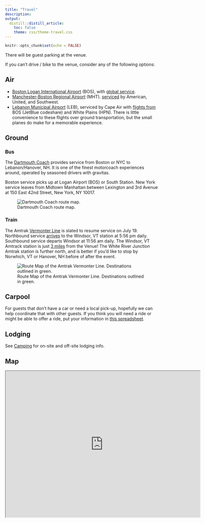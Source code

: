 ```yaml
---
title: "Travel"
description: 
output: 
  distill::distill_article:
    toc: false
    theme: css/theme-travel.css
---
```


```r
knitr::opts_chunk$set(echo = FALSE)
```

There will be guest parking at the venue.

If you can't drive / bike to the venue, consider any of the following options:

## Air

- [Boston Logan International Airport](https://www.massport.com/logan-airport/) (BOS),
  with [global service](https://www.flightconnections.com/flights-to-boston-bos).
- [Manchester-Boston Regional Airport](https://www.flymanchester.com/) (MHT).
  [serviced](https://www.flightconnections.com/flights-to-manchester-mht) by American, United, and Southwest.
- [Lebanon Municipal Airport](https://lebanonnh.gov/150/Airport) (LEB),
  serviced by Cape Air with [flights from](https://www.flightconnections.com/flights-from-lebanon-leb) BOS (JetBlue codeshare) and White Plains (HPN).
  There is little convenience to these flights over ground transportation,
  but the small planes do make for a memorable experience.

## Ground

### Bus

The [Dartmouth Coach](https://dartmouthcoach.com/) provides service from Boston or NYC to Lebanon/Hanover, NH.
It is one of the finest motorcoach experiences around, operated by seasoned drivers with gravitas.

Boston service picks up at Logan Airport (BOS) or South Station.
New York service leaves from Midtown Manhattan between Lexington and 3rd Avenue at 150 East 42nd Street, New York, NY 10017.

![Dartmouth Coach route map.](img/dartmouth-coach-all-route-map.jpg)

### Train

The Amtrak [Vermonter Line](https://www.amtrak.com/vermonter-train) is slated to resume service on July 19.
Northbound service [arrives](https://www.amtrak.com/content/dam/projects/dotcom/english/public/documents/timetables/Vermonter-Schedule-P55-031620.pdf) to the Windsor, VT station at 5:56 pm daily.
Southbound service departs Windsor at 11:56 am daily.
The Windsor, VT Amtrack station is just [3 miles](https://goo.gl/maps/ijRdsDQaRDRJXgS5A) from the Venue!
The White River Junction Amtrak station is further north,
and is better if you'd like to stop by Norwhich, VT or Hanover, NH before of after the event.

![Route Map of the Amtrak Vermonter Line. Destinations outlined in green.](img/amtrak-vermonter-map.png)

## Carpool

For guests that don't have a car or need a local pick-up,
hopefully we can help coordinate that with other guests.
If you think you will need a ride or might be able to offer a ride,
put your information in [this spreadsheet](https://docs.google.com/spreadsheets/d/1c_IF5f0gY2EpwDWvSkv1FamWb_bG4eqKfgozGD8xTK8/edit).

## Lodging

See [Camping](camping) for on-site and off-site lodging info.

## Map

<iframe src="https://www.google.com/maps/d/u/0/embed?mid=1g9SPRlTdjVpiS7HSqSxd1y2EVr-wGO_T" width="640" height="480"></iframe>
